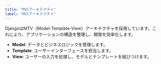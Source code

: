 ```yaml
---
title: "MVCアーキテクチャ"
label: "MVCアーキテクチャ"
---
```


DjangoはMTV（Model-Template-View）アーキテクチャを採用しています。これにより、アプリケーションの構造を整理し、開発を効率化します。

- **Model**: データとビジネスロジックを管理します。
- **Template**: ユーザーインターフェースを担当します。
- **View**: ユーザーの入力を処理し、モデルとテンプレートを結びつけます。
